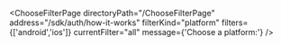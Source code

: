 


<ChooseFilterPage
    directoryPath="/ChooseFilterPage"
    address="/sdk/auth/how-it-works"
    filterKind="platform"
    filters={['android','ios']}
    currentFilter="all"
    message={'Choose a platform:'}
/>
